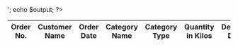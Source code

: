 <head>
  <link rel="stylesheet" href="../lib/css/bootstrap.min.css" type="text/css"/>
  <script src="https://use.fontawesome.com/d7a6f6be38.js"></script>
  <script type="text/javascript" src="../lib/js/jquery-3.1.1.min.js"></script>
  <link href="//cdn.datatables.net/1.10.16/css/jquery.dataTables.min.css" rel="stylesheet"/>
  <script src="//cdn.datatables.net/1.10.16/js/jquery.dataTables.min.js"></script>
</head>
<div class="row">
   <div id="OrderTable"></div>
</div>


<?php
 $output.='<hr />
  <table id="SearchResults" class="table table-striped table-bordered" style="width:auto;">
    <thead>
    <tr>
        <th>Order No.</th>
        <th>Customer Name</th>
        <th>Order Date</th>
        <th>Category Name</th>
        <th>Category Type</th>
        <th>Quantity in Kilos</th>
        <th>Delivery Date</th>
        <th>Order Status</th>
    </tr>
    </thead>
 ';

 echo $output;
?>

<script>

function SearchOrders()
{
    document.getElementById("OrderTable").innerHTML="";
    document.getElementById("NoData").innerHTML="";
    document.getElementById("Results").style.display = 'none';

    startDate=document.getElementById("Start_Date").value;
    endDate=document.getElementById("End_Date").value;

    $.ajax({
        type:"POST",
        url:"searchorders.php",
        data:
            { 
               'StartDate': startDate, 
               'EndDate':endDate
            },
        success: function(data)
        {
            if (data == "Failed")
            {
                $('#NoData').append("No data Found!");
            }
            else
            {
                $('#OrderTable').append(data);
                document.getElementById("Results").style.display = 'block';

                $('#SearchResults').DataTable({"columnDefs": [ {
                               "targets": [0,4,5,6],
                                "orderable": false
                              }]});
            }
        }
    })
}

</script>